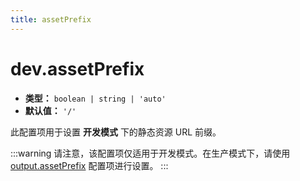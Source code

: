 ```yaml
---
title: assetPrefix
---
```


# dev.assetPrefix

- **类型：** `boolean | string | 'auto'`
- **默认值：** `'/'`

此配置项用于设置 **开发模式** 下的静态资源 URL 前缀。


<RsbuildConfig configName="dev.assetPrefix" />

:::warning
请注意，该配置项仅适用于开发模式。在生产模式下，请使用 [output.assetPrefix](/configure/app/output/asset-prefix) 配置项进行设置。
:::
